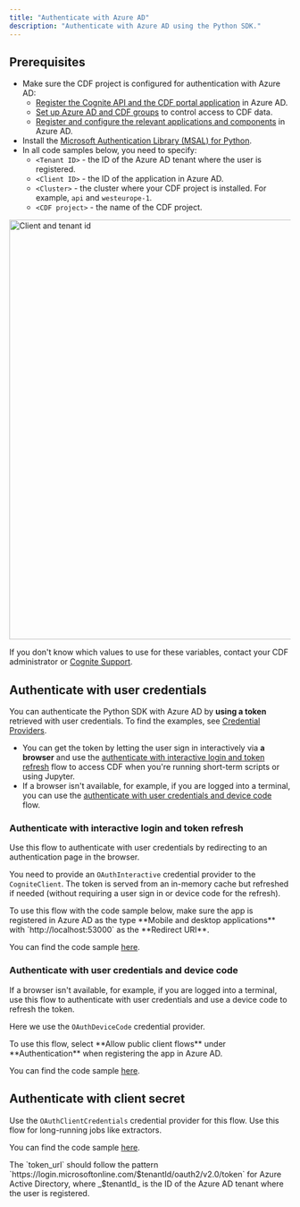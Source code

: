 ```yaml
---
title: "Authenticate with Azure AD"
description: "Authenticate with Azure AD using the Python SDK."
---
```


## Prerequisites

- Make sure the CDF project is configured for authentication with Azure AD:
  - [Register the Cognite API and the CDF portal application](https://docs.cognite.com/cdf/access/guides/configure_cdf_azure_oidc) in Azure AD.
  - [Set up Azure AD and CDF groups](https://docs.cognite.com/cdf/access/guides/create_groups_oidc) to control access to CDF data.
  - [Register and configure the relevant applications and components](https://docs.cognite.com/cdf/access/guides/configure_apps_oidc) in Azure AD.
- Install the [Microsoft Authentication Library (MSAL) for Python](https://github.com/AzureAD/microsoft-authentication-library-for-python).
- In all code samples below, you need to specify:
  - `<Tenant ID>` - the ID of the Azure AD tenant where the user is registered.
  - `<Client ID>` - the ID of the application in Azure AD.
  - `<Cluster>` - the cluster where your CDF project is installed. For example, `api` and `westeurope-1`.
  - `<CDF project>` - the name of the CDF project.

<Image src="/images/cdf/dev/guides/sdk/tenant-and-client-id.png" alt="Client and tenant id" width="750px" />

If you don't know which values to use for these variables, contact your CDF administrator or [Cognite Support](https://cognite.zendesk.com/hc/en-us/requests/new).

## Authenticate with user credentials

You can authenticate the Python SDK with Azure AD by **using a token** retrieved with user credentials. To find the examples, see [Credential Providers](https://cognite-sdk-python.readthedocs-hosted.com/en/latest/credential_providers.html#credential-providers).

- You can get the token by letting the user sign in interactively via **a browser** and use the [authenticate with interactive login and token refresh](#authenticate-with-interactive-login-and-token-refresh) flow to access CDF when you're running short-term scripts or using Jupyter.
- If a browser isn't available, for example, if you are logged into a terminal, you can use the [authenticate with user credentials and device code](#authenticate-with-user-credentials-and-device-code) flow.

### Authenticate with interactive login and token refresh

Use this flow to authenticate with user credentials by redirecting to an authentication page in the browser.

You need to provide an `OAuthInteractive` credential provider to the `CogniteClient`. The token is served from an in-memory cache but refreshed if needed (without requiring a user sign in or device code for the refresh).

<Info>
To use this flow with the code sample below, make sure the app is registered in Azure AD as the type **Mobile and desktop applications** with `http://localhost:53000` as the **Redirect URI**.
</Info>

You can find the code sample [here](https://cognite-sdk-python.readthedocs-hosted.com/en/latest/credential_providers.html#cognite.client.credentials.OAuthInteractive).

### Authenticate with user credentials and device code

If a browser isn't available, for example, if you are logged into a terminal, use this flow to authenticate with user credentials and use a device code to refresh the token.

Here we use the `OAuthDeviceCode` credential provider.

<Info>
To use this flow, select **Allow public client flows** under **Authentication** when registering the app in Azure AD.
</Info>

You can find the code sample [here](https://cognite-sdk-python.readthedocs-hosted.com/en/latest/cognite_client.html#cognite.client.credentials.OAuthDeviceCode).

## Authenticate with client secret

Use the `OAuthClientCredentials` credential provider for this flow. Use this flow for long-running jobs like extractors.

You can find the code sample [here](https://cognite-sdk-python.readthedocs-hosted.com/en/latest/credential_providers.html#cognite.client.credentials.OAuthClientCredentials).

<Tip>
The `token_url` should follow the pattern `https://login.microsoftonline.com/$tenantId/oauth2/v2.0/token` for Azure Active Directory, where _$tenantId_ is the ID of the Azure AD tenant where the user is registered.
</Tip>
